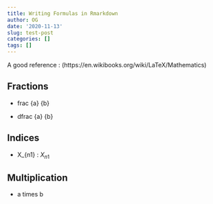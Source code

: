 ```yaml
---
title: Writing Formulas in Rmarkdown
author: OG
date: '2020-11-13'
slug: test-post
categories: []
tags: []
---
```


A good reference : (https://en.wikibooks.org/wiki/LaTeX/Mathematics)

## Fractions

+ frac {a} {b}

+ dfrac {a} {b}

## Indices

+ X_{n1} : $X_{n1}$

## Multiplication

+ a times b 



